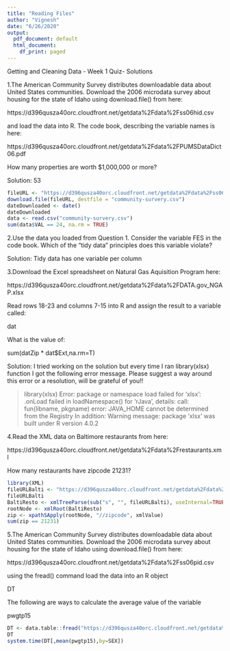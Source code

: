 ```yaml
---
title: "Reading Files"
author: "Vignesh"
date: "6/26/2020"
output:
  pdf_document: default
  html_document:
    df_print: paged
---
```

Getting and Cleaning Data - Week 1 Quiz- Solutions

1.The American Community Survey distributes downloadable data about United States communities. Download the 2006 microdata survey about housing for the state of Idaho using download.file() from here:

https://d396qusza40orc.cloudfront.net/getdata%2Fdata%2Fss06hid.csv

and load the data into R. The code book, describing the variable names is here:

https://d396qusza40orc.cloudfront.net/getdata%2Fdata%2FPUMSDataDict06.pdf

How many properties are worth $1,000,000 or more?

Solution: 53
```r
fileURL <- "https://d396qusza40orc.cloudfront.net/getdata%2Fdata%2Fss06hid.csv"
download.file(fileURL, destfile = "community-survery.csv")
dateDownloaded <- date()
dateDownloaded
data <- read.csv("community-survery.csv")
sum(data$VAL == 24, na.rm = TRUE)
```

2.Use the data you loaded from Question 1. Consider the variable FES in the code book. Which of the "tidy data" principles does this variable violate?

Solution: Tidy data has one variable per column

3.Download the Excel spreadsheet on Natural Gas Aquisition Program here:

https://d396qusza40orc.cloudfront.net/getdata%2Fdata%2FDATA.gov_NGAP.xlsx

Read rows 18-23 and columns 7-15 into R and assign the result to a variable called:

dat

What is the value of:

sum(datZip * dat$Ext,na.rm=T)

Solution: I tried working on the solution but every time I ran library(xlsx) function I got the following error message. Please suggest a way around this error or a resolution, will be grateful of you!!

> library(xlsx)
Error: package or namespace load failed for ‘xlsx’:
 .onLoad failed in loadNamespace() for 'rJava', details:
  call: fun(libname, pkgname)
  error: JAVA_HOME cannot be determined from the Registry
In addition: Warning message:
package ‘xlsx’ was built under R version 4.0.2 


4.Read the XML data on Baltimore restaurants from here:

https://d396qusza40orc.cloudfront.net/getdata%2Fdata%2Frestaurants.xml

How many restaurants have zipcode 21231?

```r
library(XML)
fileURLBalti <- "https://d396qusza40orc.cloudfront.net/getdata%2Fdata%2Frestaurants.xml"
fileURLBalti
BaltiResto <- xmlTreeParse(sub("s", "", fileURLBalti), useInternal=TRUE)
rootNode <- xmlRoot(BaltiResto)
zip <- xpathSApply(rootNode, "//zipcode", xmlValue)
sum(zip == 21231)
```

5.The American Community Survey distributes downloadable data about United States communities. Download the 2006 microdata survey about housing for the state of Idaho using download.file() from here:

https://d396qusza40orc.cloudfront.net/getdata%2Fdata%2Fss06pid.csv

using the fread() command load the data into an R object

DT

The following are ways to calculate the average value of the variable

pwgtp15

```r
DT <- data.table::fread("https://d396qusza40orc.cloudfront.net/getdata%2Fdata%2Fss06pid.csv")
DT
system.time(DT[,mean(pwgtp15),by=SEX])
```